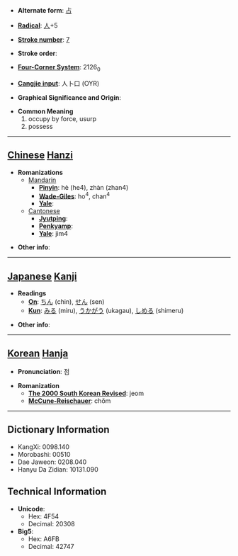 * '''Alternate form''': [[占]]

* '''[[Wiktionary:Chinese radical index| Radical]]''': [[Wiktionary:Chinese radical index 人|人]]+5

* '''[[Wiktionary:Chinese total strokes index|Stroke number]]''': [[Wiktionary:Chinese total strokes index 7|7]]

* '''Stroke order''': 

* '''[[Wiktionary:Chinese four corner index|Four-Corner System]]''': 2126<sub>0</sub>

* '''[[Wiktionary:Chinese Cangjie index|Cangjie input]]''': 人卜口 (OYR)

* '''Graphical Significance and Origin''': 

* '''Common Meaning'''
*#occupy by force, usurp
*# possess


----

== [[Chinese]] [[Hanzi]] ==

* '''Romanizations'''
** [[Mandarin]]
*** '''[[Pinyin]]''': hè (he4), zhàn (zhan4)
*** '''[[Wade-Giles]]''': ho<sup>4</sup>, chan<sup>4</sup>
*** '''[[Yale]]''': 
**[[Cantonese]]
***'''[[Jyutping]]''':
***'''[[Penkyamp]]''': 
***'''[[Yale]]''': jim4

* '''Other info''': 

----

== [[Japanese]] [[Kanji]] ==

* '''Readings'''
** '''[[On]]''': [[ちん]] (chin), [[せん]] (sen)
** '''[[Kun]]''': [[みる]] (miru), [[うかがう]] (ukagau), [[しめる]] (shimeru)

* '''Other info''':  

----

== [[Korean]] [[Hanja]] ==

* '''Pronunciation''': 점

* '''Romanization'''
** '''[[The 2000 South Korean Revised Romanization|The 2000 South Korean Revised]]''': jeom
** '''[[McCune-Reischauer]]''': chŏm

----

== Dictionary Information ==

* KangXi: 0098.140
* Morobashi: 00510
* Dae Jaweon: 0208.040
* Hanyu Da Zidian: 10131.090

== Technical Information ==

* '''Unicode''':
** Hex: 4F54
** Decimal: 20308
* '''Big5''':
** Hex: A6FB
** Decimal: 42747